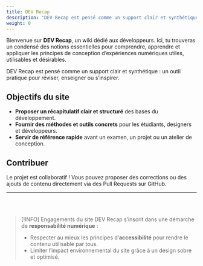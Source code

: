 ```yaml
---
title: DEV Recap
description: "DEV Recap est pensé comme un support clair et synthétique : un outil pratique pour réviser, enseigner ou s’inspirer."
weight: 0
---
```


Bienvenue sur **DEV Recap**, un wiki dédié aux développeurs.
Ici, tu trouveras un condensé des notions essentielles pour comprendre, apprendre et appliquer les principes de conception d’expériences numériques utiles, utilisables et désirables.

DEV Recap est pensé comme un support clair et synthétique : un outil pratique pour réviser, enseigner ou s’inspirer.

## Objectifs du site

- **Proposer un récapitulatif clair et structuré** des bases du développement.
- **Fournir des méthodes et outils concrets** pour les étudiants, designers et développeurs.
- **Servir de référence rapide** avant un examen, un projet ou un atelier de conception.

## Contribuer

Le projet est collaboratif !
Vous pouvez proposer des corrections ou des ajouts de contenu directement via des Pull Requests sur GitHub.

---
<br />
<br />

> [!INFO] Engagements du site
> DEV Recap s’inscrit dans une démarche de **responsabilité numérique** :
>
> - Respecter au mieux les principes d’**accessibilité** pour rendre le contenu utilisable par tous.
> - Limiter l’impact environnemental du site grâce à un design sobre et optimisé.
